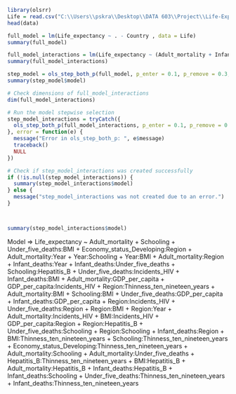 ```{r}
library(olsrr)
Life = read.csv("C:\\Users\\pskra\\Desktop\\DATA 603\\Project\\Life-Expectancy-Data-Updated.csv")
head(data)
```

```{r}
full_model = lm(Life_expectancy ~ . - Country , data = Life)
summary(full_model)
```

```{r}
full_model_interactions = lm(Life_expectancy ~ (Adult_mortality + Infant_deaths + Economy_status_Developing + Under_five_deaths + GDP_per_capita + Region + Year + Schooling + BMI + Incidents_HIV + Hepatitis_B + Thinness_ten_nineteen_years)^2 , data = Life)
summary(full_model_interactions)
```

```{r}
step_model = ols_step_both_p(full_model, p_enter = 0.1, p_remove = 0.3, details = TRUE)
summary(step_model$model)
```

```{r}

# Check dimensions of full_model_interactions
dim(full_model_interactions)
```
```{r}

# Run the model stepwise selection
step_model_interactions = tryCatch({
  ols_step_both_p(full_model_interactions, p_enter = 0.1, p_remove = 0.3, details = TRUE)
}, error = function(e) {
  message("Error in ols_step_both_p: ", e$message)
  traceback()
  NULL
})

# Check if step_model_interactions was created successfully
if (!is.null(step_model_interactions)) {
  summary(step_model_interactions$model)
} else {
  message("step_model_interactions was not created due to an error.")
}



summary(step_model_interactions$model)
```


Model => Life_expectancy ~ Adult_mortality + Schooling + Under_five_deaths:BMI + Economy_status_Developing:Region + Adult_mortality:Year + Year:Schooling + Year:BMI + Adult_mortality:Region + Infant_deaths:Year + Infant_deaths:Under_five_deaths + Schooling:Hepatitis_B + Under_five_deaths:Incidents_HIV + Infant_deaths:BMI + Adult_mortality:GDP_per_capita + GDP_per_capita:Incidents_HIV + Region:Thinness_ten_nineteen_years + Adult_mortality:BMI + Schooling:BMI + Under_five_deaths:GDP_per_capita + Infant_deaths:GDP_per_capita + Region:Incidents_HIV + Under_five_deaths:Region + Region:BMI + Region:Year + Adult_mortality:Incidents_HIV + BMI:Incidents_HIV + GDP_per_capita:Region + Region:Hepatitis_B + Under_five_deaths:Schooling + Region:Schooling + Infant_deaths:Region + BMI:Thinness_ten_nineteen_years + Schooling:Thinness_ten_nineteen_years + Economy_status_Developing:Thinness_ten_nineteen_years + Adult_mortality:Schooling + Adult_mortality:Under_five_deaths + Hepatitis_B:Thinness_ten_nineteen_years + BMI:Hepatitis_B + Adult_mortality:Hepatitis_B + Infant_deaths:Hepatitis_B + Infant_deaths:Schooling + Under_five_deaths:Thinness_ten_nineteen_years + Infant_deaths:Thinness_ten_nineteen_years
